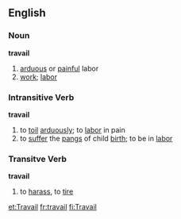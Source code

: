 ==English==

=== Noun ===
'''travail'''
# [[arduous]] or [[painful]] labor
# [[work]]; [[labor]]

=== Intransitive Verb ===
'''travail'''
# to [[toil]] [[arduously]]; to [[labor]] in pain
# to [[suffer]] the [[pangs]] of child [[birth]]; to be in [[labor]]

=== Transitve Verb ===
'''travail'''
# to [[harass]], to [[tire]]

[[et:Travail]]
[[fr:travail]]
[[fi:Travail]]